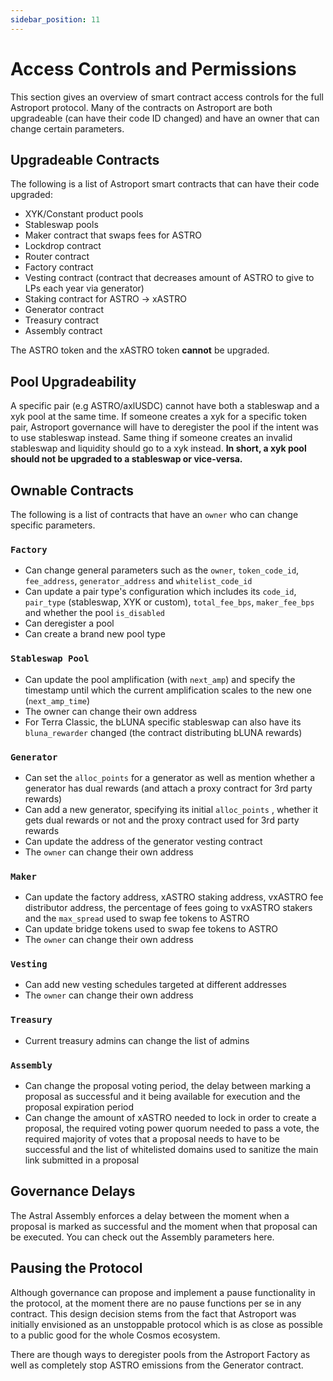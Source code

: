```yaml
---
sidebar_position: 11
---
```


# Access Controls and Permissions

This section gives an overview of smart contract access controls for the full Astroport protocol. Many of the contracts on Astroport are both upgradeable (can have their code ID changed) and have an owner that can change certain parameters.

## Upgradeable Contracts

The following is a list of Astroport smart contracts that can have their code upgraded:

- XYK/Constant product pools
- Stableswap pools
- Maker contract that swaps fees for ASTRO
- Lockdrop contract
- Router contract
- Factory contract
- Vesting contract (contract that decreases amount of ASTRO to give to LPs each year via generator)
- Staking contract for ASTRO → xASTRO
- Generator contract
- Treasury contract
- Assembly contract

The ASTRO token and the xASTRO token **cannot** be upgraded.

## Pool Upgradeability

A specific pair (e.g ASTRO/axlUSDC) cannot have both a stableswap and a xyk pool at the same time. If someone creates a xyk for a specific token pair, Astroport governance will have to deregister the pool if the intent was to use stableswap instead. Same thing if someone creates an invalid stableswap and liquidity should go to a xyk instead. **In short, a xyk pool should not be upgraded to a stableswap or vice-versa.**

## Ownable Contracts

The following is a list of contracts that have an `owner` who can change specific parameters.

### `Factory`

- Can change general parameters such as the `owner`, `token_code_id`, `fee_address`, `generator_address` and `whitelist_code_id`
- Can update a pair type's configuration which includes its `code_id`, `pair_type` (stableswap, XYK or custom), `total_fee_bps`, `maker_fee_bps` and whether the pool `is_disabled`
- Can deregister a pool
- Can create a brand new pool type

### `Stableswap Pool`

- Can update the pool amplification (with `next_amp`) and specify the timestamp until which the current amplification scales to the new one (`next_amp_time`)
- The owner can change their own address
- For Terra Classic, the bLUNA specific stableswap can also have its `bluna_rewarder` changed (the contract distributing bLUNA rewards)

### `Generator`

- Can set the `alloc_points` for a generator as well as mention whether a generator has dual rewards (and attach a proxy contract for 3rd party rewards)
- Can add a new generator, specifying its initial `alloc_points` , whether it gets dual rewards or not and the proxy contract used for 3rd party rewards
- Can update the address of the generator vesting contract
- The `owner` can change their own address

### `Maker`

- Can update the factory address, xASTRO staking address, vxASTRO fee distributor address, the percentage of fees going to vxASTRO stakers and the `max_spread` used to swap fee tokens to ASTRO
- Can update bridge tokens used to swap fee tokens to ASTRO
- The `owner` can change their own address

### `Vesting`

- Can add new vesting schedules targeted at different addresses
- The `owner` can change their own address

### `Treasury`

- Current treasury admins can change the list of admins

### `Assembly`

- Can change the proposal voting period, the delay between marking a proposal as successful and it being available for execution and the proposal expiration period
- Can change the amount of xASTRO needed to lock in order to create a proposal, the required voting power quorum needed to pass a vote, the required majority of votes that a proposal needs to have to be successful and the list of whitelisted domains used to sanitize the main link submitted in a proposal

## Governance Delays

The Astral Assembly enforces a delay between the moment when a proposal is marked as successful and the moment when that proposal can be executed. You can check out the Assembly parameters here.

## Pausing the Protocol

Although governance can propose and implement a pause functionality in the protocol, at the moment there are no pause functions per se in any contract. This design decision stems from the fact that Astroport was initially envisioned as an unstoppable protocol which is as close as possible to a public good for the whole Cosmos ecosystem.

There are though ways to deregister pools from the Astroport Factory as well as completely stop ASTRO emissions from the Generator contract.

